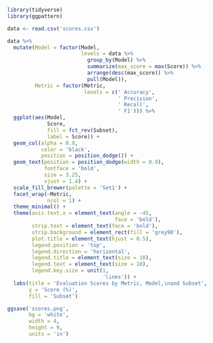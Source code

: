 ```{r}
library(tidyverse)
library(ggpattern)

data <- read.csv('scores.csv')
```

```{r}
data %>%
  mutate(Model = factor(Model,
                        levels = data %>%
                          group_by(Model) %>%
                          summarize(max_score = max(Score)) %>% 
                          arrange(desc(max_score)) %>% 
                          pull(Model)),
         Metric = factor(Metric,
                         levels = c(' Accuracy',
                                    ' Precision',
                                    ' Recall',
                                    ' F1'))) %>% 
  ggplot(aes(Model,
             Score,
             fill = fct_rev(Subset),
             label = Score)) +
  geom_col(alpha = 0.9,
           color = 'black',
           position = position_dodge()) +
  geom_text(position = position_dodge(width = 0.9),
            fontface = 'bold',
            size = 3.25,
            vjust = 1.4) +
  scale_fill_brewer(palette = 'Set1') +
  facet_wrap(~Metric,
             ncol = 1) +
  theme_minimal() +
  theme(axis.text.x = element_text(angle = -45,
                                   face = 'bold'),
        strip.text = element_text(face = 'bold'),
        strip.background = element_rect(fill = 'grey90'),
        plot.title = element_text(hjust = 0.5),
        legend.position = 'top',
        legend.direction = 'horizontal',
        legend.title = element_text(size = 10),
        legend.text = element_text(size = 10),
        legend.key.size = unit(1,
                               'lines')) +
  labs(title = 'Evaluation Scores by Metric, Model,\nand Subset',
       y = 'Score (%)',
       fill = 'Subset')

ggsave('scores.png',
       bg = 'white',
       width = 4,
       height = 9,
       units = 'in')
```